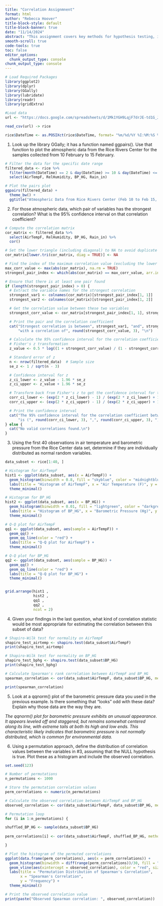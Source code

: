 ```yaml
---
title: "Correlation Assignmnent"
format: html
author: "Rebecca Hoover"
title-block-style: default
title-block-banner: true
date: "11/14/2024"
abstract: "This assignment covers key methods for hypothesis testing, including parametric, non-parametric, and randomization approaches. It discusses using the Shapiro-Wilk test to assess normality, applying data transformations to meet normality assumptions, and using R’s cor.test() for correlation analysis in both parametric and non-parametric contexts."
smooth-scroll: true
code-tools: true
toc: false
editor_options: 
  chunk_output_type: console
chunk_output_type: console
---
```

```r
# Load Required Packages
library(ggplot2)
library(dplyr)
library(GGally)
library(lubridate)
library(readr)
library(gridExtra)

#Load data
url <- "https://docs.google.com/spreadsheets/d/1Mk1YGH9LqjF7drJE-td1G_JkdADOU0eMlrP01WFBT8s/pub?gid=0&single=true&output=csv"

read_csv(url) -> rice

rice$DateTime <- as.POSIXct(rice$DateTime, format= "%m/%d/%Y %I:%M:%S %p")
```


1. Look up the library GGally; it has a function named ggpairs(). Use that function to plot the atmospheric data from the Rice Rivers Center for the samples collected from 10 February to 15 February. 
```r
# Filter the data for the specific date range
filtered_data <- rice %>%
  filter(month(DateTime) == 2 & day(DateTime) >= 10 & day(DateTime) <= 15) %>%
  select(AirTempF, RelHumidity, BP_HG, Rain_in)

# Plot the pairs plot
ggpairs(filtered_data) +
  theme_bw() + 
  ggtitle("Atmospheric Data from Rice Rivers Center (Feb 10 to Feb 15, 2014)")
```

2. For those atmospheric data, which pair of variables has the strongest correlation? What is the 95% confidence interval on that correlation coefficient?

```r
# Compute the correlation matrix
cor_matrix <- filtered_data %>%
  select(AirTempF, RelHumidity, BP_HG, Rain_in) %>%
  cor()

# Set the lower triangle (including diagonal) to NA to avoid duplicate pairs
cor_matrix[lower.tri(cor_matrix, diag = TRUE)] <- NA

# Find the index of the maximum correlation value (excluding the lower triangle)
max_corr_value <- max(abs(cor_matrix), na.rm = TRUE)
strongest_pair_index <- which(abs(cor_matrix) == max_corr_value, arr.ind = TRUE)

# Ensure that there is at least one pair found
if (length(strongest_pair_index) > 0) {
  # Extract the variable names for the strongest correlation
  strongest_var1 <- colnames(cor_matrix)[strongest_pair_index[1, 1]]
  strongest_var2 <- colnames(cor_matrix)[strongest_pair_index[1, 2]]

  # Get the correlation value between these two variables
  strongest_corr_value <- cor_matrix[strongest_pair_index[1, 1], strongest_pair_index[1, 2]]

  # Print the pair and the correlation coefficient
  cat("Strongest correlation is between", strongest_var1, "and", strongest_var2,
      "with a correlation of", round(strongest_corr_value, 3), "\n")

  # Calculate the 95% confidence interval for the correlation coefficient
  # Fisher's z transformation
  z_value <- 0.5 * log((1 + strongest_corr_value) / (1 - strongest_corr_value))

  # Standard error of z
  n <- nrow(filtered_data)  # Sample size
  se_z <- 1 / sqrt(n - 3)

  # Confidence interval for z
  z_ci_lower <- z_value - 1.96 * se_z
  z_ci_upper <- z_value + 1.96 * se_z

  # Transform back from Fisher's z to get the confidence interval for the correlation coefficient
  corr_ci_lower <- (exp(2 * z_ci_lower) - 1) / (exp(2 * z_ci_lower) + 1)
  corr_ci_upper <- (exp(2 * z_ci_upper) - 1) / (exp(2 * z_ci_upper) + 1)

  # Print the confidence interval
  cat("The 95% confidence interval for the correlation coefficient between", strongest_var1, "and", strongest_var2,
      "is (", round(corr_ci_lower, 3), ",", round(corr_ci_upper, 3), ")\n")
} else {
  cat("No valid correlations found.\n")
}


```

3. Using the first 40 observations in air temperature and barometric pressure from the Rice Center data set, determine if they are individually distributed as normal random variables.  

```r
data_subset <- rice[1:40, ]

# Histogram for AirTempF
hist1 <- ggplot(data_subset, aes(x = AirTempF)) +
  geom_histogram(binwidth = 0.8, fill = "skyblue", color = "midnightblue") +
  labs(title = "Histogram of AirTempF", x = "Air Temperature (F)", y = "Frequency") +
  theme_minimal()

# Histogram for BP_HG
hist2 <- ggplot(data_subset, aes(x = BP_HG)) +
  geom_histogram(binwidth = 0.01, fill = "lightgreen", color = "darkgreen") +
  labs(title = "Histogram of BP_HG", x = "Barometric Pressure (Hg)", y = "Frequency") +
  theme_minimal()

# Q-Q plot for AirTempF
qq1 <- ggplot(data_subset, aes(sample = AirTempF)) +
  geom_qq() +
  geom_qq_line(color = "red") +
  labs(title = "Q-Q plot for AirTempF") +
  theme_minimal()

# Q-Q plot for BP_HG
qq2 <- ggplot(data_subset, aes(sample = BP_HG)) +
  geom_qq() +
  geom_qq_line(color = "red") +
  labs(title = "Q-Q plot for BP_HG") +
  theme_minimal()


grid.arrange(hist1 ,
             hist2 , 
             qq1 , 
             qq2 , 
             ncol = 2)

```

4. Given your findings in the last question, what kind of correlation statistic would be most appropriate for estimating the correlation between this subset of data?

```r
# Shapiro-Wilk test for normality on AirTempF
shapiro_test_airtemp <- shapiro.test(data_subset$AirTempF)
print(shapiro_test_airtemp)

# Shapiro-Wilk test for normality on BP_HG
shapiro_test_bphg <- shapiro.test(data_subset$BP_HG)
print(shapiro_test_bphg)

# Calculate Spearman's rank correlation between AirTempF and BP_HG
spearman_correlation <- cor(data_subset$AirTempF, data_subset$BP_HG, method = "spearman")

print(spearman_correlation)

```

5. Look at a qqnorm() plot of the barometric pressure data you used in the previous example. Is there something that "looks" odd with these data? Explain why those data are the way they are. 

*The qqnorm() plot for barometric pressure exhibits an unusual appearance. It appears leveled off and staggered, but remains somewhat centered along its line, with extreme tails at both its high and low ends. This characteristic likely indicates that barometric pressure is not normally distributed, which is common for environmental data.*

6. Using a permutation approach, define the distribution of correlation values between the variables in #3, assuming that the NULL hypothesis is true. Plot these as a histogram and include the observed correlation.  

```r
set.seed(123)  

# Number of permutations
n_permutations <- 1000

# Store the permutation correlation values
perm_correlations <- numeric(n_permutations)

# Calculate the observed correlation between AirTempF and BP_HG
observed_correlation <- cor(data_subset$AirTempF, data_subset$BP_HG, method = "spearman")

# Permutation loop
for (i in 1:n_permutations) {

shuffled_BP_HG <- sample(data_subset$BP_HG)
  
perm_correlations[i] <- cor(data_subset$AirTempF, shuffled_BP_HG, method = "spearman")

}

# Plot the histogram of the permuted correlations
ggplot(data.frame(perm_correlations), aes(x = perm_correlations)) +
  geom_histogram(binwidth = diff(range(perm_correlations))/30, fill = "lightblue", color = "midnightblue") +
  geom_vline(aes(xintercept = observed_correlation), color = "red", size = 1.5) +
  labs(title = "Permutation Distribution of Spearman's Correlation", 
       x = "Spearman's Correlation",
       y = "Frequency") +
  theme_minimal()

# Print the observed correlation value
print(paste("Observed Spearman correlation: ", observed_correlation))

```
